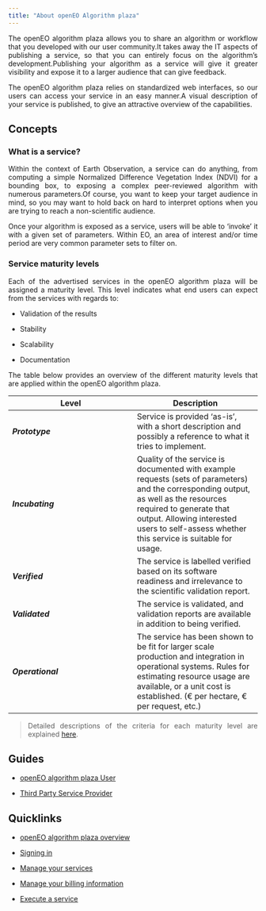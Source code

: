 ```yaml
---
title: "About openEO Algorithm plaza"
---
```


<div style="text-align: justify">

The openEO algorithm plaza allows you to share an algorithm or workflow that you developed with our user community.It takes away the IT aspects of publishing a service, so that you can entirely focus on the algorithm's development.Publishing your algorithm as a service will give it greater visibility and expose it to a larger audience that can give feedback.

The openEO algorithm plaza relies on standardized web interfaces, so our users can access your service in an easy manner.A visual description of your service is published, to give an attractive overview of the capabilities.

## Concepts

### What is a service?

Within the context of Earth Observation, a service can do anything, from computing a simple Normalized Difference Vegetation Index (NDVI) for a bounding box, to exposing a complex peer-reviewed algorithm with numerous parameters.Of course, you want to keep your target audience in mind, so you may want to hold back on hard to interpret options when you are trying to reach a non-scientific audience.

Once your algorithm is exposed as a service, users will be able to 'invoke' it with a given set of parameters. 
Within EO, an area of interest and/or time period are very common parameter sets to filter on.

### Service maturity levels

Each of the advertised services in the openEO algorithm plaza will be assigned a maturity level. This level indicates what end users can expect from the services with regards to:

* Validation of the results

* Stability

* Scalability

* Documentation

The table below provides an overview of the different maturity levels that are applied within the openEO algorithm plaza.

| Level | Description |
| --- | --- |
| _**Prototype**_ | Service is provided ‘as-is’, with a short description and possibly a reference to what it tries to implement. |
| _**Incubating**_ | Quality of the service is documented with example requests (sets of parameters) and the corresponding output, as well as the resources required to generate that output. Allowing interested users to self-assess whether this service is suitable for usage. |
| _**Verified**_ | The service is labelled verified based on its software readiness and irrelevance to the scientific validation report. |
| _**Validated**_ | The service is validated, and validation reports are available in addition to being verified.
| _**Operational**_ | The service has been shown to be fit for larger scale production and integration in operational systems. Rules for estimating resource usage are available, or a unit cost is established. (€ per hectare, € per request, etc.) |

> Detailed descriptions of the criteria for each maturity level are explained [here](ServiceMaturity.qmd).

## Guides

* [openEO algorithm plaza User](UserGuide.qmd)

* [Third Party Service Provider](ServiceProviderGuide.qmd)

## Quicklinks

* [openEO algorithm plaza overview](Overview.qmd)

* [Signing in](SignIn.qmd)

* [Manage your services](ManageService.qmd)

* [Manage your billing information](ManageBilling.qmd)

* [Execute a service](ExecuteService.qmd)



</div>  
